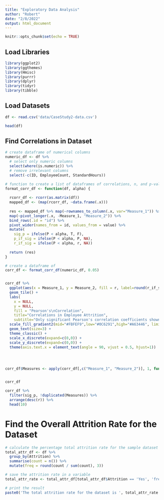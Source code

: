```yaml
---
title: "Exploratory Data Analysis"
author: "Robert"
date: "2/8/2022"
output: html_document
---
```


```r
knitr::opts_chunk$set(echo = TRUE)
```

## Load Libraries

```r
library(ggplot2)
library(ggthemes)
library(Hmisc)
library(purrr)
library(dplyr)
library(tidyr)
library(tibble)
```

## Load Datasets

```r
df <- read.csv('data/CaseStudy2-data.csv')

head(df)
```

## Find Correlations in Dataset

```r

# create dataframe of numerical columns
numeric_df <- df %>% 
  # select only numeric columns
  select(where(is.numeric)) %>%
  # remove irrelevant columns
  select(-c(ID, EmployeeCount, StandardHours))

# function to create a list of dataframes of correlations, n, and p-values
format_corr_df <- function(df, alpha) { 
  
  rcorr_df <- rcorr(as.matrix(df))
  mapped_df <- (map(rcorr_df, ~data.frame(.x)))
  
  res <- mapped_df %>% map(~rownames_to_column(.x, var="Measure_1")) %>%
  map(~pivot_longer(.x, -Measure_1, "Measure_2")) %>%
  bind_rows(.id = "id") %>%
  pivot_wider(names_from = id, values_from = value) %>%
  mutate(
    sig_p = ifelse(P < alpha, T, F),
    p_if_sig = ifelse(P < alpha, P, NA),
    r_if_sig = ifelse(P < alpha, r, NA))
  
  return (res)
}

# create a dataframe of 
corr_df <- format_corr_df(numeric_df, 0.05)


corr_df %>%
  ggplot(aes(x = Measure_1, y = Measure_2, fill = r, label=round(r_if_sig,2))) +
  geom_tile() +
  labs(
    x = NULL, 
    y = NULL, 
    fill = "Pearson's\nCorrelation", 
    title="Correlations in Employee Attrition",
    subtitle="Only significant Pearson's correlation coefficients shown") +
  scale_fill_gradient2(mid="#FBFEF9",low="#0C6291",high="#A63446", limits=c(-1,1)) +
  geom_text(size=3) +
  theme_classic() +
  scale_x_discrete(expand=c(0,0)) +
  scale_y_discrete(expand=c(0,0)) +
  theme(axis.text.x = element_text(angle = 90, vjust = 0.5, hjust=1))




corr_df$Measures <- apply(corr_df[,c("Measure_1", "Measure_2")], 1, function(x) paste(sort(x), collapse = "-"))


corr_df

corr_df %>%
  filter(sig_p, !duplicated(Measures)) %>%
  arrange(desc(r)) %>%
  head(10)
```

# Find the Overall Attrition Rate for the Dataset

```r
# calculate the percentage total attrition rate for the sample dataset
total_attr_df <- df %>% 
  group_by(Attrition) %>%
  summarise(count = n()) %>%
  mutate(freq = round(count / sum(count), 3))

# save the attrition rate in a variable
total_attr_rate <- total_attr_df[total_attr_df$Attrition == 'Yes', 'freq']

# print the result
paste0('The total attrition rate for the dataset is ', total_attr_rate * 100, '%')
```